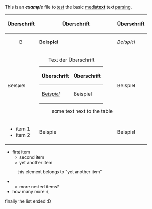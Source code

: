 {{Hauptartikel}}
This is an '''''e''xam''pl'''e'' file to [[test]] the basic [[mediawiki (language)|media'''text''']] text [https://parsing.com parsing].

{| class="wikitable"
|-
! Überschrift !! Überschrift !! Überschrift
|-
| align="center" | B || '''Beispiel''' || ''Beispiel''
|-
| Beispiel ||
{| class="wikitable"
|+ Text der Überschrift
|-
! Überschrift !! Überschrift
|-
| [http://example.com Bei''spiel''] || Beispiel
|}
: some text next to the table
| Beispiel
|-
|
* item 1
* item 2
| Beispiel || Beispiel
|}

* first item
** second item
** yet another item
: this element belongs to "yet another item"
*** more nested items?
* how many more :(
finally the list ended :D